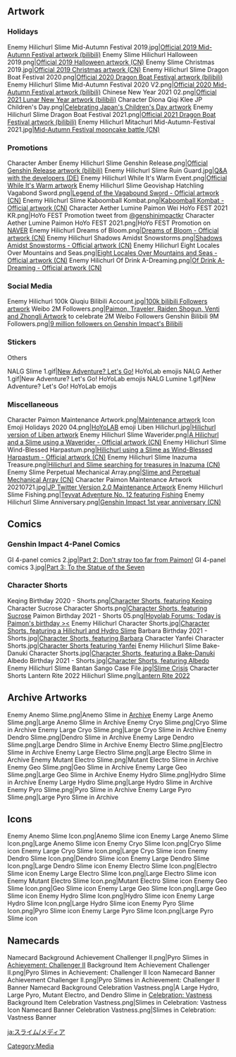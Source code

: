 {{CustomTabs
|tab1 = Overview
|tab2 = Media
}}

==Artwork== <!--chronological order-->
===Holidays===
<gallery>
Enemy Hilichurl Slime Mid-Autumn Festival 2019.jpg|[https://t.bilibili.com/35639857?type=2 Official 2019 Mid-Autumn Festival artwork (bilibili)] <!--2019-09-13-->
Enemy Slime Hilichurl Halloween 2019.png|[https://bbs.mihoyo.com/ys/article/312973 Official 2019 Halloween artwork (CN)] <!--2019-10-31-->
Enemy Slime Christmas 2019.jpg|[https://bbs.mihoyo.com/ys/article/434746 Official 2019 Christmas artwork (CN)] <!--2019-12-24-->
Enemy Hilichurl Slime Dragon Boat Festival 2020.png|[https://t.bilibili.com/78823280?type=2 Official 2020 Dragon Boat Festival artwork (bilibili)] <!--2020-06-25-->
Enemy Hilichurl Slime Mid-Autumn Festival 2020 V2.png|[https://t.bilibili.com/92909060?type=2 Official 2020 Mid-Autumn Festival artwork (bilibili)] <!--2020-10-01-->
Chinese New Year 2021 02.png|[https://t.bilibili.com/112807231?type=2 Official 2021 Lunar New Year artwork (bilibili)] <!--2021-02-11-->
Character Diona Qiqi Klee JP Children's Day.png|[https://twitter.com/Genshin_7/status/1389776869814325249 Celebrating Japan's Children's Day artwork] <!--2021-05-05-->
Enemy Hilichurl Slime Dragon Boat Festival 2021.png|[https://t.bilibili.com/139369653?type=2 Official 2021 Dragon Boat Festival artwork (bilibili)] <!--2021-06-14-->
Enemy Hilichurl Mitachurl Mid-Autumn-Festival 2021.jpg|[https://bbs.mihoyo.com/ys/article/9750974 Mid-Autumn Festival mooncake battle (CN)] <!--2021-09-21-->
</gallery>
===Promotions===
<gallery>
Character Amber Enemy Hilichurl Slime Genshin Release.png|[https://t.bilibili.com/92493352?type=2 Official Genshin Release artwork (bilibili)] <!--2020-09-28-->
Enemy Hilichurl Slime Ruin Guard.jpg|[https://genshin.mihoyo.com/de/news/detail/6110 Q&A with the developers (DE)] <!--2020-11-22-->
Enemy Hilichurl While It's Warm Event.png|[https://t.bilibili.com/100755050?type=2 Official While It's Warm artwork] <!--2020-12-08-->
Enemy Hilichurl Slime Geovishap Hatchling Vagabond Sword.png|[https://bbs.mihoyo.com/ys/article/6965001 Legend of the Vagabound Sword - Official artwork (CN)] <!-- 2021-06-22-->
Enemy Hilichurl Slime Kaboomball Kombat.png|[https://bbs.mihoyo.com/ys/article/7184564 Kaboomball Kombat - Official artwork (CN)] <!-- 2021-07-02-->
Character Aether Lumine Paimon Wei HoYo FEST 2021 KR.png|HoYo FEST Promotion tweet from [https://twitter.com/genshinimpactkr/status/1441251252285804549 @genshinimpactkr]<!--2021-09-24-->
Character Aether Lumine Paimon HoYo FEST 2021.png|HoYo FEST Promotion on [https://cafe.naver.com/genshin/1611957 NAVER] <!--2021-09-24-->
Enemy Hilichurl Dreams of Bloom.png|[https://bbs.mihoyo.com/ys/article/11981705 Dreams of Bloom - Official artwork (CN)] <!-- 2021-11-15-->
Enemy Hilichurl Shadows Amidst Snowstorms.png|[https://bbs.mihoyo.com/ys/article/12656628 Shadows Amidst Snowstorms - Official artwork (CN)] <!-- 2021-12-03-->
Enemy Hilichurl Eight Locales Over Mountains and Seas.png|[https://bbs.mihoyo.com/ys/article/17392623 Eight Locales Over Mountains and Seas - Official artwork (CN)] <!-- 2022-02-10-->
Enemy Hilichurl Of Drink A-Dreaming.png|[https://bbs.mihoyo.com/ys/article/18839402 Of Drink A-Dreaming - Official artwork (CN)] <!-- 2022-03-11-->
</gallery>

===Social Media===
<gallery>
Enemy Hilichurl 100k Qiuqiu Bilibili Account.jpg|[https://t.bilibili.com/131227069?type=2 100k bilibili Followers artwork] <!-- 2021-04-24-->
Weibo 2M Followers.png|[https://m.weibo.cn/status/4684924898250180 Paimon, Traveler, Raiden Shogun, Venti and Zhongli Artwork] to celebrate 2M Weibo Followers <!--2021-09-24-->
Genshin Bilibili 9M Followers.png|[https://t.bilibili.com/613593205597864576 9 million followers on Genshin Impact's Bilibili]<!-- 2022-01-09 -->
</gallery>

===Stickers===
;Others
<gallery>
NALG Slime 1.gif|[[New Adventure? Let's Go!]] HoYoLab emojis
NALG Aether 1.gif|New Adventure? Let's Go! HoYoLab emojis
NALG Lumine 1.gif|New Adventure? Let's Go! HoYoLab emojis
</gallery>

===Miscellaneous===
<gallery>
Character Paimon Maintenance Artwork.png|[https://twitter.com/GenshinImpact/status/1325624766259097601 Maintenance artwork] <!--2020-11-09-->
Icon Emoji Holidays 2020 04.png|[[HoYoLAB]] emoji  <!--2020 holidays (December?)-->
Liben Hilichurl.jpg|[https://twitter.com/GenshinImpact/status/1352806079340584960 Hilichurl version of Liben artwork] <!--2021-01-23-->
Enemy Hilichurl Slime Waverider.png|[https://bbs.mihoyo.com/ys/article/6596299 A Hilichurl and a Slime using a Waverider - Official artwork (CN)]<!-- 2021-06-05-->
Enemy Hilichurl Slime Wind-Blessed Harpastum.png|[https://bbs.mihoyo.com/ys/article/7330426 Hilichurl using a Slime as Wind-Blessed Harpastum - Official artwork (CN)] <!--2021-07-09-->
Enemy Hilichurl Slime Inazuma Treasure.png|[https://bbs.mihoyo.com/ys/article/7529945 Hilichurl and Slime searching for treasures in Inazuma (CN)] <!--2021-07-17-->
Enemy Slime Perpetual Mechanical Array.png|[https://bbs.mihoyo.com/ys/article/7997808 Slime and Perpetual Mechanical Array (CN)] <!--2021-07-30-->
Character Paimon Maintenance Artwork 20210721.jpg|[https://twitter.com/Genshin_7/status/1417605236370284547 JP Twitter Version 2.0 Maintenance Artwork]
Enemy Hilichurl Slime Fishing.png|[https://bbs.mihoyo.com/ys/article/8918097 Teyvat Adventure No. 12 featuring Fishing] <!--2021-08-27-->
Enemy Hilichurl Slime Anniversary.png|[https://bbs.mihoyo.com/ys/article/9999327 Genshin Impact 1st year anniversary (CN)] <!--2021-09-28-->
</gallery>

==Comics==
===Genshin Impact 4-Panel Comics===
<gallery>
GI 4-panel comics 2.jpg|[https://twitter.com/GenshinImpact/status/1343775942519320576 Part 2: Don't stray too far from Paimon!]
GI 4-panel comics 3.jpg|[https://twitter.com/GenshinImpact/status/1345580648136724480 Part 3: To the Statue of the Seven]
</gallery>

===Character Shorts=== <!--chronological order-->
<gallery>
Keqing Birthday 2020 - Shorts.png|[https://bbs.mihoyo.com/ys/article/2755240 Character Shorts, featuring Keqing]<!--2020-11-20-->
Character Sucrose Character Shorts.png|[https://bbs.mihoyo.com/ys/article/2837066 Character Shorts, featuring Sucrose]<!--2020-11-26-->
Paimon Birthday 2021 - Shorts 05.png|[https://www.hoyolab.com/article/400252 Hoyolab Forums: Today is Paimon's birthday ><] <!--2021-06-01-->
Enemy Hilichurl Character Shorts.jpg|[https://twitter.com/GenshinImpact/status/1406801545446891520 Character Shorts, featuring a Hilichurl and Hydro Slime] <!--2021-06-21-->
Barbara Birthday 2021 - Shorts.jpg|[https://twitter.com/GenshinImpact/status/1411897625658499072 Character Shorts, featuring Barbara] <!--2021-07-05-->
Character Yanfei Character Shorts.jpg|[https://twitter.com/GenshinImpact/status/1420232549465477123 Character Shorts featuring Yanfei] <!--2021-07-28-->
Enemy Hilichurl Slime Bake-Danuki Character Shorts.jpg|[https://twitter.com/Genshin_7/status/1426374006429700096 Character Shorts, featuring a Bake-Danuki] <!--2021-07-14-->
Albedo Birthday 2021 - Shorts.jpg|[https://twitter.com/GenshinImpact/status/1437294980071002112 Character Shorts, featuring Albedo] <!--2021-09-13-->
Enemy Hilichurl Slime Bantan Sango Case File.jpg|[https://twitter.com/GenshinImpact/status/1467342971947429892 Slime Crisis] <!--2021-12-05-->
Character Shorts Lantern Rite 2022 Hilichurl Slime.png|[https://twitter.com/GenshinImpact/status/1488104784905203714 Lantern Rite 2022] <!-- 2021-01-31-->
</gallery>

==Archive Artworks==
<gallery>
Enemy Anemo Slime.png|Anemo Slime in [[Archive]]
Enemy Large Anemo Slime.png|Large Anemo Slime in Archive
Enemy Cryo Slime.png|Cryo Slime in Archive
Enemy Large Cryo Slime.png|Large Cryo Slime in Archive
Enemy Dendro Slime.png|Dendro Slime in Archive
Enemy Large Dendro Slime.png|Large Dendro Slime in Archive
Enemy Electro Slime.png|Electro Slime in Archive
Enemy Large Electro Slime.png|Large Electro Slime in Archive
Enemy Mutant Electro Slime.png|Mutant Electro Slime in Archive
Enemy Geo Slime.png|Geo Slime in Archive
Enemy Large Geo Slime.png|Large Geo Slime in Archive
Enemy Hydro Slime.png|Hydro Slime in Archive
Enemy Large Hydro Slime.png|Large Hydro Slime in Archive
Enemy Pyro Slime.png|Pyro Slime in Archive
Enemy Large Pyro Slime.png|Large Pyro Slime in Archive
</gallery>

==Icons==
<gallery>
Enemy Anemo Slime Icon.png|Anemo Slime icon
Enemy Large Anemo Slime Icon.png|Large Anemo Slime icon
Enemy Cryo Slime Icon.png|Cryo Slime icon
Enemy Large Cryo Slime Icon.png|Large Cryo Slime icon
Enemy Dendro Slime Icon.png|Dendro Slime icon
Enemy Large Dendro Slime Icon.png|Large Dendro Slime icon
Enemy Electro Slime Icon.png|Electro Slime icon
Enemy Large Electro Slime Icon.png|Large Electro Slime icon
Enemy Mutant Electro Slime Icon.png|Mutant Electro Slime icon
Enemy Geo Slime Icon.png|Geo Slime icon
Enemy Large Geo Slime Icon.png|Large Geo Slime icon
Enemy Hydro Slime Icon.png|Hydro Slime icon
Enemy Large Hydro Slime Icon.png|Large Hydro Slime icon
Enemy Pyro Slime Icon.png|Pyro Slime icon
Enemy Large Pyro Slime Icon.png|Large Pyro Slime icon
</gallery>

==Namecards==
<gallery>
Namecard Background Achievement Challenger II.png|Pyro Slimes in [[Achievement: Challenger II]] Background
Item Achievement Challenger II.png|Pyro Slimes in Achievement: Challenger II Icon
Namecard Banner Achievement Challenger II.png|Pyro Slimes in Achievement: Challenger II Banner
Namecard Background Celebration Vastness.png|A Large Hydro, Large Pyro, Mutant Electro, and Dendro Slime in [[Celebration: Vastness]] Background
Item Celebration Vastness.png|Slimes in Celebration: Vastness Icon
Namecard Banner Celebration Vastness.png|Slimes in Celebration: Vastness Banner
</gallery>

[[Category:Media]]

[[ja:スライム/メディア]]